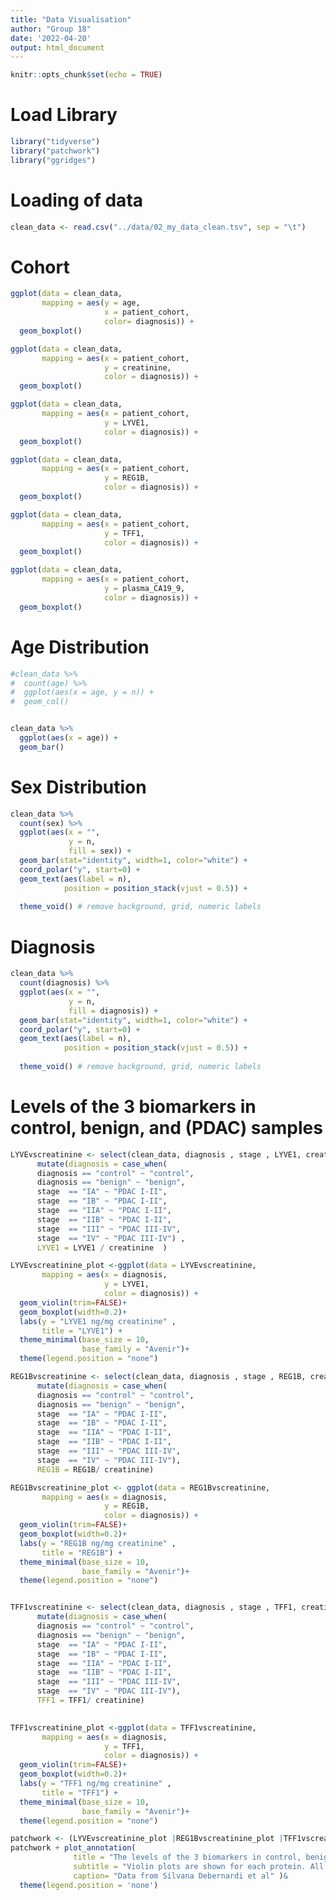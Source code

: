 ```yaml
---
title: "Data Visualisation"
author: "Group 18"
date: '2022-04-20'
output: html_document
---
```


```r
knitr::opts_chunk$set(echo = TRUE)
```

# Load Library
```r
library("tidyverse")
library("patchwork")
library("ggridges")
```

# Loading of data 
```r
clean_data <- read.csv("../data/02_my_data_clean.tsv", sep = "\t")
```

# Cohort
```r
ggplot(data = clean_data, 
       mapping = aes(y = age, 
                     x = patient_cohort, 
                     color= diagnosis)) + 
  geom_boxplot()
```


```r
ggplot(data = clean_data, 
       mapping = aes(x = patient_cohort, 
                     y = creatinine, 
                     color = diagnosis)) + 
  geom_boxplot()
```

```r
ggplot(data = clean_data, 
       mapping = aes(x = patient_cohort, 
                     y = LYVE1, 
                     color = diagnosis)) + 
  geom_boxplot()
```

```r
ggplot(data = clean_data, 
       mapping = aes(x = patient_cohort, 
                     y = REG1B, 
                     color = diagnosis)) + 
  geom_boxplot()
```

```r
ggplot(data = clean_data, 
       mapping = aes(x = patient_cohort, 
                     y = TFF1, 
                     color = diagnosis)) + 
  geom_boxplot()
```

```r
ggplot(data = clean_data, 
       mapping = aes(x = patient_cohort, 
                     y = plasma_CA19_9, 
                     color = diagnosis)) + 
  geom_boxplot()
```

# Age Distribution 
```r
#clean_data %>%
#  count(age) %>%
#  ggplot(aes(x = age, y = n)) +
#  geom_col()


clean_data %>%
  ggplot(aes(x = age)) +
  geom_bar()
```

# Sex Distribution 
```r
clean_data %>% 
  count(sex) %>% 
  ggplot(aes(x = "", 
             y = n, 
             fill = sex)) +
  geom_bar(stat="identity", width=1, color="white") +
  coord_polar("y", start=0) +
  geom_text(aes(label = n),
            position = position_stack(vjust = 0.5)) + 
  
  theme_void() # remove background, grid, numeric labels
```

# Diagnosis
```r
clean_data %>% 
  count(diagnosis) %>% 
  ggplot(aes(x = "", 
             y = n, 
             fill = diagnosis)) +
  geom_bar(stat="identity", width=1, color="white") +
  coord_polar("y", start=0) +
  geom_text(aes(label = n),
            position = position_stack(vjust = 0.5)) + 
  
  theme_void() # remove background, grid, numeric labels
```


#  Levels of the 3 biomarkers in control, benign, and  (PDAC) samples
```r
LYVEvscreatinine <- select(clean_data, diagnosis , stage , LYVE1, creatinine) %>%
      mutate(diagnosis = case_when(
      diagnosis == "control" ~ "control",
      diagnosis == "benign" ~ "benign",
      stage  == "IA" ~ "PDAC I-II",
      stage  == "IB" ~ "PDAC I-II",
      stage  == "IIA" ~ "PDAC I-II",
      stage  == "IIB" ~ "PDAC I-II",
      stage  == "III" ~ "PDAC III-IV",
      stage  == "IV" ~ "PDAC III-IV") , 
      LYVE1 = LYVE1 / creatinine  )

```


```r
LYVEvscreatinine_plot <-ggplot(data = LYVEvscreatinine, 
       mapping = aes(x = diagnosis, 
                     y = LYVE1, 
                     color = diagnosis)) + 
  geom_violin(trim=FALSE)+ 
  geom_boxplot(width=0.2)+
  labs(y = "LYVE1 ng/mg creatinine" , 
       title = "LYVE1") +
  theme_minimal(base_size = 10,
                base_family = "Avenir")+
  theme(legend.position = "none")

```



```r
REG1Bvscreatinine <- select(clean_data, diagnosis , stage , REG1B, creatinine) %>%
      mutate(diagnosis = case_when(
      diagnosis == "control" ~ "control",
      diagnosis == "benign" ~ "benign",
      stage  == "IA" ~ "PDAC I-II",
      stage  == "IB" ~ "PDAC I-II",
      stage  == "IIA" ~ "PDAC I-II",
      stage  == "IIB" ~ "PDAC I-II",
      stage  == "III" ~ "PDAC III-IV",
      stage  == "IV" ~ "PDAC III-IV"), 
      REG1B = REG1B/ creatinine)

```

```r
REG1Bvscreatinine_plot <- ggplot(data = REG1Bvscreatinine, 
       mapping = aes(x = diagnosis, 
                     y = REG1B, 
                     color = diagnosis)) + 
  geom_violin(trim=FALSE)+ 
  geom_boxplot(width=0.2)+
  labs(y = "REG1B ng/mg creatinine" , 
       title = "REG1B") +
  theme_minimal(base_size = 10,
                base_family = "Avenir")+
  theme(legend.position = "none")



```

```r
TFF1vscreatinine <- select(clean_data, diagnosis , stage , TFF1, creatinine) %>%
      mutate(diagnosis = case_when(
      diagnosis == "control" ~ "control",
      diagnosis == "benign" ~ "benign",
      stage  == "IA" ~ "PDAC I-II",
      stage  == "IB" ~ "PDAC I-II",
      stage  == "IIA" ~ "PDAC I-II",
      stage  == "IIB" ~ "PDAC I-II",
      stage  == "III" ~ "PDAC III-IV",
      stage  == "IV" ~ "PDAC III-IV"),
      TFF1 = TFF1/ creatinine)
    
```


```r
TFF1vscreatinine_plot <-ggplot(data = TFF1vscreatinine, 
       mapping = aes(x = diagnosis, 
                     y = TFF1, 
                     color = diagnosis)) + 
  geom_violin(trim=FALSE)+ 
  geom_boxplot(width=0.2)+
  labs(y = "TFF1 ng/mg creatinine" , 
       title = "TFF1") +
  theme_minimal(base_size = 10,
                base_family = "Avenir")+
  theme(legend.position = "none")

```


```r
patchwork <- (LYVEvscreatinine_plot |REG1Bvscreatinine_plot |TFF1vscreatinine_plot )
patchwork + plot_annotation(
              title = "The levels of the 3 biomarkers in control, benign, and pancreatic ductal adenocarcinoma (PDAC) samples. " ,
              subtitle = "Violin plots are shown for each protein. All data were creatinine normalised ",
              caption= "Data from Silvana Debernardi et al" )& 
  theme(legend.position = 'none')
```





